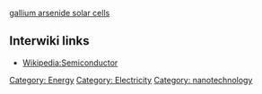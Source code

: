 {{stub}}
[[gallium arsenide solar cells]]
== Interwiki links ==

* [[Wikipedia:Semiconductor]]

[[Category: Energy]][[Category: Electricity]][[Category: nanotechnology]]